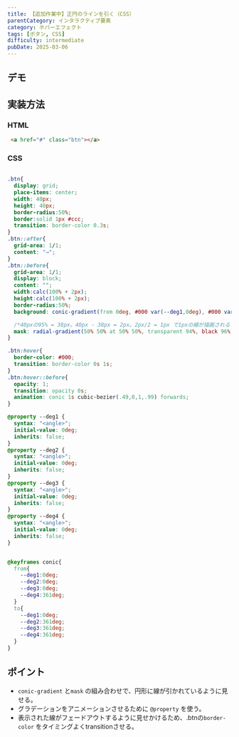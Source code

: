 ```yaml
---
title: 【追加作業中】正円のラインを引く（CSS）
parentCategory: インタラクティブ要素
category: ホバーエフェクト
tags: [ボタン, CSS]
difficulty: intermediate
pubDate: 2025-03-06
---
```



## デモ

<IframeDemo/>

## 実装方法

### HTML

```html
 <a href="#" class="btn"></a>
```

### CSS

```css

.btn{
  display: grid;
  place-items: center;
  width: 40px;
  height: 40px;
  border-radius:50%;
  border:solid 1px #ccc;
  transition: border-color 0.3s;
}
.btn::after{
  grid-area: 1/1;
  content: "→";
}
.btn::before{
  grid-area: 1/1;
  display: block;
  content: "";
  width:calc(100% + 2px);
  height:calc(100% + 2px);
  border-radius:50%;
  background: conic-gradient(from 0deg, #000 var(--deg1,0deg), #000 var(--deg2,0deg), rgba(0, 0, 0, 0.00)  var(--deg3,0deg), rgba(0, 0, 0, 0.00) var(--deg4,360deg));

  /*40pxの95% = 38px。40px - 38px = 2px。2px/2 = 1px で1pxの線が描画される */
  mask: radial-gradient(50% 50% at 50% 50%, transparent 94%, black 96%);
}

.btn:hover{
  border-color: #000;
  transition: border-color 0s 1s;
}
.btn:hover::before{
  opacity: 1;
  transition: opacity 0s;
  animation: conic 1s cubic-bezier(.49,0,1,.99) forwards;
}

@property --deg1 {
  syntax: "<angle>";
  initial-value: 0deg;
  inherits: false;
}
@property --deg2 {
  syntax: "<angle>";
  initial-value: 0deg;
  inherits: false;
}
@property --deg3 {
  syntax: "<angle>";
  initial-value: 0deg;
  inherits: false;
}
@property --deg4 {
  syntax: "<angle>";
  initial-value: 0deg;
  inherits: false;
}


@keyframes conic{
  from{
    --deg1:0deg;
    --deg2:0deg;
    --deg3:0deg;
    --deg4:361deg;
  }
  to{
    --deg1:0deg;
    --deg2:361deg;
    --deg3:361deg;
    --deg4:361deg;
  }
}


```

## ポイント
- `conic-gradient` と`mask` の組み合わせで、円形に線が引かれているように見せる。
- グラデーションをアニメーションさせるために `@property` を使う。
- 表示された線がフェードアウトするように見せかけるため、.btnの`border-color` をタイミングよくtransitionさせる。
